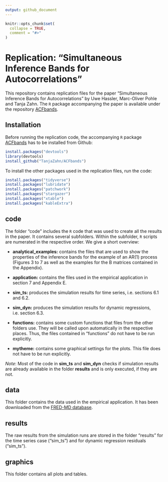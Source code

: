 ```yaml
---
output: github_document
---
```


```r
knitr::opts_chunk$set(
  collapse = TRUE,
  comment = "#>"
)
```

# Replication: "Simultaneous Inference Bands for Autocorrelations"

This repository contains replication files for the paper "Simultaneous Inference Bands for Autocorrelations" by Uwe Hassler, Marc-Oliver Pohle and Tanja Zahn. The `R` package accompanying the paper is available under the repository [ACFbands](https://github.com/TanjaZahn/ACFbands).

## Installation

Before running the replication code, the accompanying `R` package [ACFbands](https://github.com/TanjaZahn/ACFbands) has to be installed from Github:

```r
install.packages("devtools")
library(devtools)
install_github("TanjaZahn/ACFbands")
```

To install the other packages used in the replication files, run the code:

```r
install.packages("tidyverse")
install.packages("lubridate")
install.packages("patchwork")
install.packages("stargazer")
install.packages("xtable")
install.packages("kableExtra")

```


## code

The folder "code" includes the `R` code that was used to create all the results in the paper. It contains several subfolders. Within the subfolder, `R` scripts are numerated in the respective order. We give a short overview:

* **analytical_examples:** contains the files that are used to show the properties of the inference bands for the example of an AR(1) process (Figures 3 to 7 as well as the examples for the B matrices contained in the Appendix).

* **application:** contains the files used in the empirical application in section 7 and Appendix E.

* **sim_ts:** produces the simulation results for time series, i.e. sections 6.1 and 6.2.

* **sim_dyn:** produces the simulation results for dynamic regressions, i.e. section 6.3.

* **functions:** contains some custom functions that files from the other folders use. They will be called upon automatically in the respective places. Thus, the files contained in "functions" do not have to be run explicitly.

* **mytheme:** contains some graphical settings for the plots. This file does not have to be run explicitly.

*Note*: Most of the code in **sim_ts** and **sim_dyn** checks if simulation results are already available in the folder **results** and is only executed, if they are not. 


## data

This folder contains the data used in the empirical application. It has been downloaded from the [FRED-MD database](https://www.stlouisfed.org/research/economists/mccracken/fred-databases).

## results

The raw results from the simulation runs are stored in the folder "results" for the time series case ("sim_ts") and for dynamic regression residuals ("sim_ts").

## graphics

This folder contains all plots and tables.





